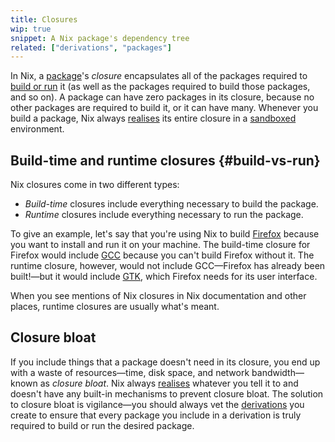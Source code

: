 ```yaml
---
title: Closures
wip: true
snippet: A Nix package's dependency tree
related: ["derivations", "packages"]
---
```


In Nix, a [package]'s _closure_ encapsulates all of the packages required to [build or run](#build-vs-run) it (as well as the packages required to build those packages, and so on).
A package can have zero packages in its closure, because no other packages are required to build it, or it can have many.
Whenever you build a package, Nix always [realises] its entire closure in a [sandboxed] environment.

## Build-time and runtime closures \{#build-vs-run}

Nix closures come in two different types:

- _Build-time_ closures include everything necessary to build the package.
- _Runtime_ closures include everything necessary to run the package.

To give an example, let's say that you're using Nix to build [Firefox] because you want to install and run it on your machine.
The build-time closure for Firefox would include [GCC] because you can't build Firefox without it.
The runtime closure, however, would not include GCC&mdash;Firefox has already been built!&mdash;but it would include [GTK], which Firefox needs for its user interface.

When you see mentions of Nix closures in Nix documentation and other places, runtime closures are usually what's meant.

## Closure bloat

If you include things that a package doesn't need in its closure, you end up with a waste of resources&mdash;time, disk space, and network bandwidth&mdash;known as _closure bloat_.
Nix always [realises] whatever you tell it to and doesn't have any built-in mechanisms to prevent closure bloat.
The solution to closure bloat is vigilance&mdash;you should always vet the [derivations] you create to ensure that every package you include in a derivation is truly required to build or run the desired package.

[derivations]: /concepts/derivations
[firefox]: https://mozilla.org/firefox
[gcc]: https://gcc.gnu.org
[gtk]: https://gtk.org
[package]: /concepts/packages
[realises]: /concepts/realisation
[sandboxed]: /concepts/sandboxing
